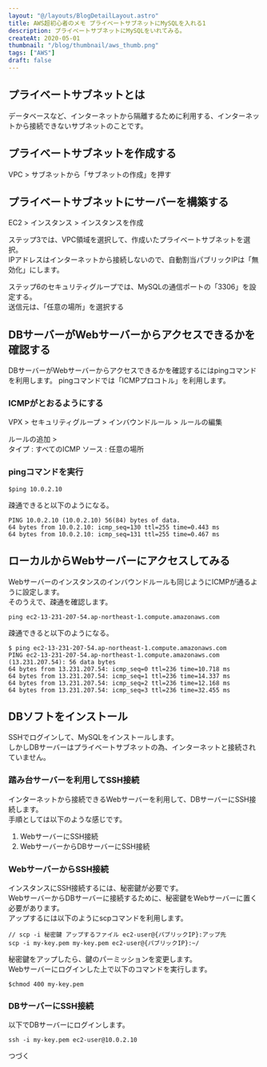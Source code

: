 ```yaml
---
layout: "@/layouts/BlogDetailLayout.astro"
title: AWS超初心者のメモ プライベートサブネットにMySQLを入れる1
description: プライベートサブネットにMySQLをいれてみる。
createAt: 2020-05-01
thumbnail: "/blog/thumbnail/aws_thumb.png"
tags: ["AWS"]
draft: false
---
```



## プライベートサブネットとは

データベースなど、インターネットから隔離するために利用する、インターネットから接続できないサブネットのことです。

<CommonImg
  src="blog/images/20200501/01.png"
  alt="プライベートサブネットとは"
  client:only="react"   
/>

## プライベートサブネットを作成する

VPC > サブネットから「サブネットの作成」を押す

<CommonImg
  src="blog/images/20200501/02.png"
  alt="プライベートサブネットを作成する"
  client:only="react"
/>

## プライベートサブネットにサーバーを構築する

EC2 > インスタンス > インスタンスを作成

<CommonImg
  src="blog/images/20200501/03.png"
  alt="プライベートサブネットにサーバーを構築する"
  client:only="react"
/>

<CommonImg
  src="blog/images/20200501/04.png"
  alt="プライベートサブネットにサーバーを構築する"
  client:only="react"
/>

ステップ3では、VPC領域を選択して、作成いたプライベートサブネットを選択。  
IPアドレスはインターネットから接続しないので、自動割当パブリックIPは「無効化」にします。

<CommonImg
  src="blog/images/20200501/05.png"
  alt="プライベートサブネットにサーバーを構築する"
  client:only="react"
/>

ステップ6のセキュリティグループでは、MySQLの通信ポートの「3306」を設定する。  
送信元は、「任意の場所」を選択する

<CommonImg
  src="blog/images/20200501/06.png"
  alt="プライベートサブネットにサーバーを構築する"
  client:only="react"
/>

## DBサーバーがWebサーバーからアクセスできるかを確認する

DBサーバーがWebサーバーからアクセスできるかを確認するにはpingコマンドを利用します。
pingコマンドでは「ICMPプロコトル」を利用します。

### ICMPがとおるようにする

VPX > セキュリティグループ > インバウンドルール > ルールの編集

<CommonImg
  src="blog/images/20200501/07.png"
  alt="ICMPがとおるようにする"
  client:only="react"
/>

ルールの追加 >  
タイプ : すべてのICMP
ソース : 任意の場所

<CommonImg
  src="blog/images/20200501/08.png"
  alt="ICMPがとおるようにする"
  client:only="react"
/>

### pingコマンドを実行

```
$ping 10.0.2.10
```

疎通できると以下のようになる。

```
PING 10.0.2.10 (10.0.2.10) 56(84) bytes of data.
64 bytes from 10.0.2.10: icmp_seq=130 ttl=255 time=0.443 ms
64 bytes from 10.0.2.10: icmp_seq=131 ttl=255 time=0.467 ms
```

## ローカルからWebサーバーにアクセスしてみる

Webサーバーのインスタンスのインバウンドルールも同じようにICMPが通るように設定します。  
そのうえで、疎通を確認します。

```
ping ec2-13-231-207-54.ap-northeast-1.compute.amazonaws.com
```

疎通できると以下のようになる。

```
$ ping ec2-13-231-207-54.ap-northeast-1.compute.amazonaws.com
PING ec2-13-231-207-54.ap-northeast-1.compute.amazonaws.com (13.231.207.54): 56 data bytes
64 bytes from 13.231.207.54: icmp_seq=0 ttl=236 time=10.718 ms
64 bytes from 13.231.207.54: icmp_seq=1 ttl=236 time=14.337 ms
64 bytes from 13.231.207.54: icmp_seq=2 ttl=236 time=12.168 ms
64 bytes from 13.231.207.54: icmp_seq=3 ttl=236 time=32.455 ms
```

## DBソフトをインストール

SSHでログインして、MySQLをインストールします。  
しかしDBサーバーはプライベートサブネットの為、インターネットと接続されていません。

### 踏み台サーバーを利用してSSH接続

インターネットから接続できるWebサーバーを利用して、DBサーバーにSSH接続します。  
手順としては以下のような感じです。

1. WebサーバーにSSH接続
2. WebサーバーからDBサーバーにSSH接続

### WebサーバーからSSH接続

インスタンスにSSH接続するには、秘密鍵が必要です。  
WebサーバーからDBサーバーに接続するために、秘密鍵をWebサーバーに置く必要があります。  
アップするには以下のようにscpコマンドを利用します。

```
// scp -i 秘密鍵 アップするファイル ec2-user@{パブリックIP}:アップ先
scp -i my-key.pem my-key.pem ec2-user@{パブリックIP}:~/
```

秘密鍵をアップしたら、鍵のパーミッションを変更します。  
Webサーバーにログインした上で以下のコマンドを実行します。

```
$chmod 400 my-key.pem
```

### DBサーバーにSSH接続

以下でDBサーバーにログインします。

```
ssh -i my-key.pem ec2-user@10.0.2.10
```

つづく
